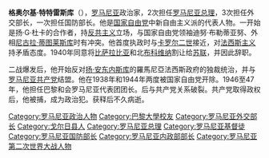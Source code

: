{{noteTA
|1=zh-tw:揚; zh-hk:伊昂; zh-cn:扬;
|2=zh-tw:安東內斯庫; zh-hk:安東尼斯古; zh-cn:安东内斯库;
}}
{{Infobox Prime Minister
|name = 格奥尔基·特特雷斯库
|native_name         = Gheorghe Tătărescu
|nationality  = [[羅馬尼亞|羅馬尼亞]]
|smallimage   =
|image        = Gheorghe Tătărescu.jpg
|imagesize    = 170px
|caption      =
|office       = [[罗马尼亚总理|罗马尼亚首相]]
|term_start   = 1939年11月25日
|term_end     = 1940年7月4日
|monarch      = [[卡羅爾二世|卡羅爾二世]]<br />[[米哈伊一世|米哈伊一世]]
|predecessor  = [[康斯坦丁·阿尔杰托亚努|康斯坦丁·阿尔杰托亚努]]
|successor    = {{tsl|en|Ion Gigurtu|扬·吉古尔图}}
|term_start2  = 1934年1月3日
|term_end2 = 1937年12月28日
|monarch2     = 卡罗尔二世
|predecessor2 = {{tsl|en|Constantin Anghelescu|康斯坦丁·安盖列斯库}}
|successor2   = {{tsl|en|Octavian Goga|奥克塔维安·戈加}}
|office3      = {{tsl|en|Ministry of Foreign Affairs (Romania)|外交部 (罗马尼亚)|外交部长}}
|term_start3  = 1945年3月6日
|term_end3 = 1947年12月29日
|predecessor3 = {{tsl|en|Constantin Vișoianu|康斯坦丁·维绍亚努}}
|successor3   = [[安娜·波克尔|安娜·波克尔]]
|term_start4  = 1938年2月11日
|term_end4 = 1938年3月29日
|predecessor4 = {{tsl|en|Istrate Micescu|伊斯特拉特·米切斯库}}
|successor4   = {{tsl|en|Nicolae Petrescu-Comnen|尼古拉·彼得雷斯库-科姆嫩}}
|term_start5  = 1934年10月2日
|term_end5    = 1934年10月9日
|predecessor5 = [[尼古拉·蒂图莱斯库|尼古拉·蒂图莱斯库]]
|successor5   = [[尼古拉·蒂图莱斯库|尼古拉·蒂图莱斯库]]
|birth_date   = {{birth date|1886|11|2|df=y}}
|birth_place  = [[羅馬尼亞王國|羅馬尼亞王國]][[特爾古捷烏|特爾古捷烏]]
|death_date   = {{death date and age|1957|03|28|1886|11|2|df=y}}
|death_place  = [[罗马尼亚社会主义共和国|罗马尼亚社会主义共和国]][[布加勒斯特|布加勒斯特]]
|constituency =
|party        = {{tsl|en|National Liberal Party (Romania, 1875)||National Liberal Party}}<br />{{tsl|en|National Renaissance Front||National Renaissance Front}}<br />{{tsl|en|National Liberal Party-Tătărescu||National Liberal Party-Tătărescu}}
|spouse       =
|profession   = [[律師|律師]]
|religion     = [[罗马尼亚正教会|罗马尼亚正教会]]
|signature    =
|footnotes    =
|}}
'''格奥尔基·特特雷斯库'''（{{bd|1886年|11月2日|1957年|3月28日|catIdx=Tătărescu, Gheorghe}}），[[罗马尼亚|罗马尼亚]]政治家，2次担任[[罗马尼亚总理|罗马尼亚总理]]，3次担任外交部长，一次担任国防部长。他是[[国家自由党|国家自由党]]中新自由主义派的代表人物。一开始是扬·G·杜卡的合作者，持[[反共主义|反共主义]]立场，与国家自由党领袖迪努·布勒蒂亚努、外相[[尼古拉·蒂图莱斯库|尼古拉·蒂图莱斯库]]时有冲突。他首度执政时与[[卡罗尔二世|卡罗尔二世]]接近，对[[法西斯主义|法西斯主义]]持矛盾态度。1940年同意将[[比萨拉比亚|比萨拉比亚]]和北[[布科维纳|布科维纳]]割让给[[苏联|苏联]]，并因此辞职。

二战爆发后，他开始反对[[扬·安东内斯库|扬·安东内斯库]]的羅馬尼亞法西斯政府的独裁统治，并与[[罗马尼亚共产党|罗马尼亚共产党]]结盟。他在1938年和1944年两度被国家自由党开除。1946至47年，他担任巴黎和会罗马尼亚代表团团长。后与共产党关系破裂。共产党取得政权后，他被捕，成为政治犯。获释后不久病逝。

{{罗马尼亚总理}}
{{Authority control}}

{{DEFAULTSORT:Tătărescu, Gheorghe}}
[[Category:罗马尼亚政治人物|Category:罗马尼亚政治人物]]
[[Category:巴黎大學校友|Category:巴黎大學校友]]
[[Category:罗马尼亚外交部长|Category:罗马尼亚外交部长]]
[[Category:戈尔日县人|Category:戈尔日县人]]
[[Category:罗马尼亚总理|Category:罗马尼亚总理]]
[[Category:罗马尼亚基督徒|Category:罗马尼亚基督徒]]
[[Category:罗马尼亚国防部长|Category:罗马尼亚国防部长]]
[[Category:罗马尼亚内政部部长|Category:罗马尼亚内政部部长]]
[[Category:罗马尼亚第二次世界大战人物|Category:罗马尼亚第二次世界大战人物]]